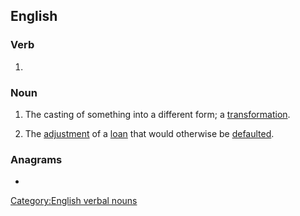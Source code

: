 ==English==

===Verb===
{{head|en|verb form}}

# {{present participle of|en|recast|nocat=1}}

===Noun===
{{en-noun|~}}

# The casting of something into a different form; a [[transformation]].
# {{lb|en|finance}} The [[adjustment]] of a [[loan]] that would otherwise be [[default]]ed.

===Anagrams===
* {{anagrams|en|a=aceginrst|castering|caterings|citranges|creatings}}

[[Category:English verbal nouns]]
